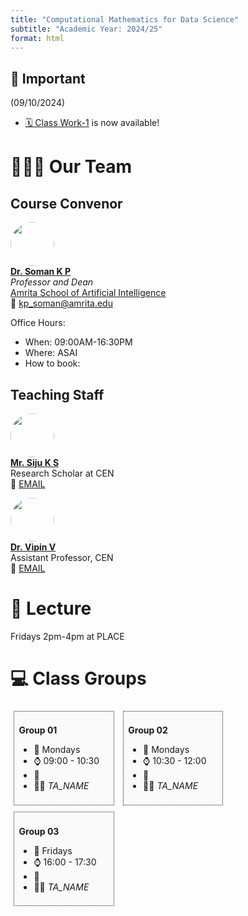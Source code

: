 ```yaml
---
title: "Computational Mathematics for Data Science"
subtitle: "Academic Year: 2024/25"
format: html
---
```


::: {.callout-important collapse=false}
## 📢 Important

(09/10/2024)

- [🗓️ Class Work-1](/2024/weeks/week01/class_work1.qmd) is now available!


:::


# 🧑🏻‍🏫 Our Team

::: {.panel-tabset}
## Course Convenor


![](/figures/people/soman_sir.jpg){fig-align="left" fig-alt="Photo of Dr. MY NAME" style="object-fit: cover;width:5em;height:5em;border-radius: 50%;"}  
**[Dr. Soman K P](#)** <br/>
_Professor and Dean_ <br/>
[Amrita School of Artificial Intelligence](#)</a><br/>
📧 [kp_soman@amrita.edu](mailto:)

Office Hours: 

- When: 09:00AM-16:30PM
- Where: ASAI
- How to book:

## Teaching Staff

![](/figures/people/Swamy.jpg){fig-align="left" fig-alt="Photo of TA_NAME" style="object-fit: cover;width:5em;height:5em;border-radius: 50%;"}  
**[Mr. Siju K S](#)** <br/>
Research Scholar at CEN <br> 
📧 [EMAIL](mailto:)

![](/figures/people/vipin.jpg){fig-align="left" fig-alt="Photo of TA_NAME" style="object-fit: cover;width:5em;height:5em;border-radius: 50%;"}  
**[Dr. Vipin V](#)** <br/>
Assistant Professor, CEN <br> 
📧 [EMAIL](mailto:)


:::

# 📍 Lecture

Fridays 2pm-4pm at PLACE

# 💻 Class Groups

::: {style="display:inline-block;width: 28.5%;border-style: dotted;border-width: 1px;border-color: &quot;#fefefe&quot;; margin:1%;padding:1.5%;background-color:#fafafa"}
**Group 01**

- 📆 Mondays
- ⌚ 09:00 - 10:30
- 📍 
- 🧑‍🏫 _TA_NAME_
:::

::: {style="display:inline-block;width: 28.5%;border-style: dotted;border-width: 1px;border-color: &quot;#fefefe&quot;; margin:1%;padding:1.5%;background-color:#fafafa"}
**Group 02**

            
- 📆 Mondays
- ⌚ 10:30 - 12:00
- 📍 
- 🧑‍🏫 _TA_NAME_
            
:::

::: {style="display:inline-block;width: 28.5%;border-style: dotted;border-width: 1px;border-color: &quot;#fefefe&quot;; margin:1%;padding:1.5%;background-color:#fafafa"}
**Group 03**

- 📆 Fridays
- ⌚ 16:00 - 17:30
- 📍 
- 🧑‍🏫 _TA_NAME_
:::

